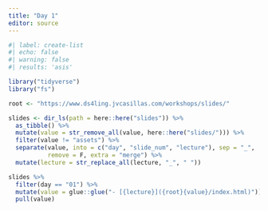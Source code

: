 ```yaml
---
title: "Day 1"
editor: source
---
```


```r
#| label: create-list
#| echo: false
#| warning: false
#| results: 'asis'

library("tidyverse")
library("fs")

root <- "https://www.ds4ling.jvcasillas.com/workshops/slides/"

slides <- dir_ls(path = here::here("slides")) %>% 
  as_tibble() %>% 
  mutate(value = str_remove_all(value, here::here("slides/"))) %>% 
  filter(value != "assets") %>% 
  separate(value, into = c("day", "slide_num", "lecture"), sep = "_", 
           remove = F, extra = "merge") %>% 
  mutate(lecture = str_replace_all(lecture, "_", " "))

slides %>% 
  filter(day == "01") %>% 
  mutate(value = glue::glue("- [{lecture}]({root}{value}/index.html)")) %>% 
  pull(value)

```

